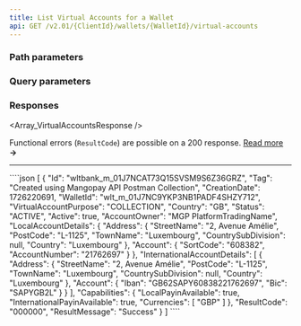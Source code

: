 ```yaml
---
title: List Virtual Accounts for a Wallet
api: GET /v2.01/{ClientId}/wallets/{WalletId}/virtual-accounts
---
```






### Path parameters

<WalletId />

### Query parameters

<Page />
<Per_page />
<Sort />

### Responses

<AccordionGroup>

<Accordion title="200">

<Array_VirtualAccountsResponse />

</Accordion>

</AccordionGroup>

Functional errors (`ResultCode`) are possible on a 200 response. <a href="/guides/payment-methods/banking/virtual-iban#functional-errors">Read more</a> **&rarr;**

---

<ResponseExample>
````json 
[
    {
        "Id": "wltbank_m_01J7NCAT73Q15SVSM9S6Z36GRZ",
        "Tag": "Created using Mangopay API Postman Collection",
        "CreationDate": 1726220691,
        "WalletId": "wlt_m_01J7NC9YKP3NB1PADF4SHZY712",
        "VirtualAccountPurpose": "COLLECTION",
        "Country": "GB",
        "Status": "ACTIVE",
        "Active": true,
        "AccountOwner": "MGP PlatformTradingName",
        "LocalAccountDetails": {
            "Address": {
                "StreetName": "2, Avenue Amélie",
                "PostCode": "L-1125",
                "TownName": "Luxembourg",
                "CountrySubDivision": null,
                "Country": "Luxembourg"
            },
            "Account": {
                "SortCode": "608382",
                "AccountNumber": "21762697"
            }
        },
        "InternationalAccountDetails": [
            {
                "Address": {
                    "StreetName": "2, Avenue Amélie",
                    "PostCode": "L-1125",
                    "TownName": "Luxembourg",
                    "CountrySubDivision": null,
                    "Country": "Luxembourg"
                },
                "Account": {
                    "Iban": "GB62SAPY60838221762697",
                    "Bic": "SAPYGB2L"
                }
            }
        ],
        "Capabilities": {
            "LocalPayinAvailable": true,
            "InternationalPayinAvailable": true,
            "Currencies": [
                "GBP"
            ]
        },
    "ResultCode": "000000",
    "ResultMessage": "Success"
    }
]
````
</ResponseExample>

<RequestExample>
<RestGetNoBody />
<PhpListWalletVirtualAccounts />
<NodeListWalletVirtualAccounts />
<RubyListWalletVirtualAccounts />
</RequestExample>